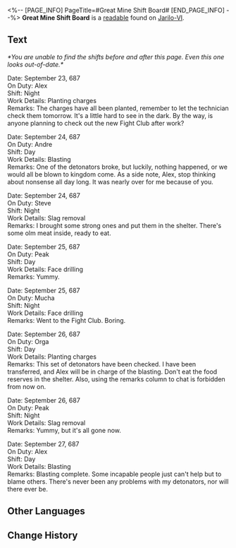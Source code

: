 <%-- [PAGE_INFO]
PageTitle=#Great Mine Shift Board#
[END_PAGE_INFO] --%>
{{Readable Infobox
|id           = 009
|partIds      = 190109
|title        = 
|image        = Item Jarilo-VI Readable.png
|world        = Jarilo-VI
|parts        = 1
|author       = <!--to be added-->
|description  = A board for the miners to write their work cycles and details at the start of their shifts. However, it seems to have been used as a discussion board.
|part1        = Great Mine Shift Board
|source1      = {{cx|Source missing}}
|characters   = 
|factions     = 
}}
'''Great Mine Shift Board''' is a [[readable]] found on [[Jarilo-VI]].
<!--
==Location==
{{Map Embed|<map name>|<marker id>}}
-->
==Text==
''*You are unable to find the shifts before and after this page. Even this one looks out-of-date.*''

Date: September 23, 687<br />On Duty: Alex<br />Shift: Night<br />Work Details: Planting charges<br />Remarks: The charges have all been planted, remember to let the technician check them tomorrow. It's a little hard to see in the dark. By the way, is anyone planning to check out the new Fight Club after work?

Date: September 24, 687<br />On Duty: Andre<br />Shift: Day<br />Work Details: Blasting<br />Remarks: One of the detonators broke, but luckily, nothing happened, or we would all be blown to kingdom come. As a side note, Alex, stop thinking about nonsense all day long. It was nearly over for me because of you.

Date: September 24, 687<br />On Duty: Steve<br />Shift: Night<br />Work Details: Slag removal<br />Remarks: I brought some strong ones and put them in the shelter. There's some olm meat inside, ready to eat.

Date: September 25, 687<br />On Duty: Peak<br />Shift: Day<br />Work Details: Face drilling<br />Remarks: Yummy.

Date: September 25, 687<br />On Duty: Mucha<br />Shift: Night<br />Work Details: Face drilling<br />Remarks: Went to the Fight Club. Boring.

Date: September 26, 687<br />On Duty: Orga<br />Shift: Day<br />Work Details: Planting charges<br />Remarks: This set of detonators have been checked. I have been transferred, and Alex will be in charge of the blasting. Don't eat the food reserves in the shelter. Also, using the remarks column to chat is forbidden from now on.

Date: September 26, 687<br />On Duty: Peak<br />Shift: Night<br />Work Details: Slag removal<br />Remarks: Yummy, but it's all gone now.

Date: September 27, 687<br />On Duty: Alex<br />Shift: Day<br />Work Details: Blasting<br />Remarks: Blasting complete. Some incapable people just can't help but to blame others. There's never been any problems with my detonators, nor will there ever be.

<!--
==Trivia==
* 
-->
==Other Languages==
{{Other Languages
|en   = Great Mine Shift Board
|zhs  = 大矿区排班表
|zht  = 大礦區排班表
|ja   = 大鉱区シフト表
|ko   = 큰 광산구역 교대 근무표
|es   = Calendario de turnos de la mina principal
|fr   = Tableau d'affichage de la Grande mine
|ru   = Записи смены в Большой шахте
|th   = ตารางงานของโซนเหมืองใหญ่
|vi   = Lịch Trực Khu Mỏ Khổng Lồ
|de   = Schichtbord der großen Mine
|id   = Jadwal Kerja Great Mine
|pt   = Quadro de Turnos da Grande Mina
}}

==Change History==
{{Change History|1.0}}